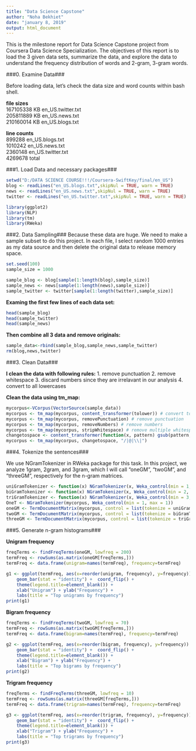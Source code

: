 ---
title: "Data Science Capstone"
author: "Noha Bekhiet"
date: "january 8, 2019"
output: html_document
---

This is the milestone report for Data Science Capstone project from Coursera Data Science Specialization. The objectives of this report is to load the 3 given data sets, summarize the data, and explore the data to understand the frequency distribution of words and 2-gram, 3-gram words.

###0. Examine Data###

Before loading data, let's check the data size and word counts within bash shell.

**file sizes**<br>
167105338 KB  en_US.twitter.txt<br>
205811889 KB  en_US.news.txt<br>
210160014 KB en_US.blogs.txt<br>

**line counts**<br>
 899288 en_US.blogs.txt<br>
 1010242 en_US.news.txt<br>
 2360148 en_US.twitter.txt<br>
 4269678 total<br>


###1. Load Data and necessary packages###

```{r, echo=TRUE }
setwd("D:/DATA SCIENCE COURSE!!!/Coursera-SwiftKey/final/en_US")
blog <- readLines("en_US.blogs.txt",skipNul = TRUE, warn = TRUE)
news <- readLines("en_US.news.txt",skipNul = TRUE, warn = TRUE)
twitter <- readLines("en_US.twitter.txt",skipNul = TRUE, warn = TRUE)

library(ggplot2)
library(NLP)
library(tm)
library(RWeka)

```


###2. Data Sampling###
Because these data are huge. We need to make a sample subset to do this project. In each file, I select random 1000 entries as my data source and then delete the original data to release memory space.

```{r, echo=TRUE}
set.seed(100)
sample_size = 1000

sample_blog <- blog[sample(1:length(blog),sample_size)]
sample_news <- news[sample(1:length(news),sample_size)]
sample_twitter <- twitter[sample(1:length(twitter),sample_size)]

```

**Examing the first few lines of each data set:**
```{r, echo=TRUE}
head(sample_blog)
head(sample_twitter)
head(sample_news)
```

**Then combine all 3 data and remove originals:**

```{r, echo=TRUE}

sample_data<-rbind(sample_blog,sample_news,sample_twitter)
rm(blog,news,twitter)

```

###3. Clean Data###

**I clean the data with following rules:**
1. remove punctuation
2. remove whitespace
3. discard numbers since they are irrelavant in our analysis
4. convert to all lowercases


**Clean the data using tm_map:**

```{r, echo=TRUE}
mycorpus<-VCorpus(VectorSource(sample_data))
mycorpus <- tm_map(mycorpus, content_transformer(tolower)) # convert to lowercase
mycorpus <- tm_map(mycorpus, removePunctuation) # remove punctuation
mycorpus <- tm_map(mycorpus, removeNumbers) # remove numbers
mycorpus <- tm_map(mycorpus, stripWhitespace) # remove multiple whitespace
changetospace <- content_transformer(function(x, pattern) gsub(pattern, " ", x))
mycorpus <- tm_map(mycorpus, changetospace, "/|@|\\|")

```

###4. Tokenize the sentences###

We use NGramTokenizer in RWeka package for this task. In this project, we analyze 1gram, 2gram, and 3gram, which I will call "oneGM", "twoGM", and "threeGM", respectively for the n-gram matrices.



```{r, echo=TRUE}

uniGramTokenizer <- function(x) NGramTokenizer(x, Weka_control(min = 1, max = 1))
biGramTokenizer <- function(x) NGramTokenizer(x, Weka_control(min = 2, max = 2))
triGramTokenizer <- function(x) NGramTokenizer(x, Weka_control(min = 3, max = 3))
OneT <- NGramTokenizer(mycorpus, Weka_control(min = 1, max = 1))
oneGM <- TermDocumentMatrix(mycorpus, control = list(tokenize = uniGramTokenizer))
twoGM <- TermDocumentMatrix(mycorpus, control = list(tokenize = biGramTokenizer))
threeGM <- TermDocumentMatrix(mycorpus, control = list(tokenize = triGramTokenizer))

```

###5. Generate n-gram histograms###

**Unigram frequency**

```{r, echo=TRUE}
freqTerms <- findFreqTerms(oneGM, lowfreq = 200)
termFreq <- rowSums(as.matrix(oneGM[freqTerms,]))
termFreq <- data.frame(unigram=names(termFreq), frequency=termFreq)

g1 <- ggplot(termFreq, aes(x=reorder(unigram, frequency), y=frequency)) +
    geom_bar(stat = "identity") +  coord_flip() +
    theme(legend.title=element_blank()) +
    xlab("Unigram") + ylab("Frequency") +
    labs(title = "Top unigrams by frequency")
print(g1)

```

**Bigram frequency**

```{r, echo=TRUE}
freqTerms <- findFreqTerms(twoGM, lowfreq = 70)
termFreq <- rowSums(as.matrix(twoGM[freqTerms,]))
termFreq <- data.frame(bigram=names(termFreq), frequency=termFreq)

g2 <- ggplot(termFreq, aes(x=reorder(bigram, frequency), y=frequency)) +
    geom_bar(stat = "identity") +  coord_flip() +
    theme(legend.title=element_blank()) +
    xlab("Bigram") + ylab("Frequency") +
    labs(title = "Top bigrams by frequency")
print(g2)

```

**Trigram frequency**

```{r, echo=TRUE}
freqTerms <- findFreqTerms(threeGM, lowfreq = 10)
termFreq <- rowSums(as.matrix(threeGM[freqTerms,]))
termFreq <- data.frame(trigram=names(termFreq), frequency=termFreq)

g3 <- ggplot(termFreq, aes(x=reorder(trigram, frequency), y=frequency)) +
    geom_bar(stat = "identity") +  coord_flip() +
    theme(legend.title=element_blank()) +
    xlab("Trigram") + ylab("Frequency") +
    labs(title = "Top trigrams by frequency")
print(g3)

```
